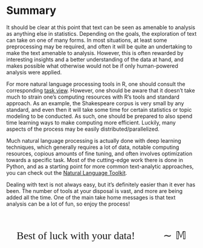# Summary

It should be clear at this point that text can be seen as amenable to analysis as anything else in statistics.  Depending on the goals, the exploration of text can take on one of many forms.  In most situations, at least some preprocessing may be required, and often it will be quite an undertaking to make the text amenable to analysis.  However, this is often rewarded by interesting insights and a better understanding of the data at hand, and makes possible what otherwise would not be if only human-powered analysis were applied.

For more natural language processing tools in R, one should consult the corresponding [task view](https://www.r-pkg.org/ctv/NaturalLanguageProcessing).  However, one should be aware that it doesn't take much to strain one's computing resources with R's tools and standard approach. As an example, the Shakespeare corpus is very small by any standard, and even then it will take some time for certain statistics or topic modeling to be conducted.  As such, one should be prepared to also spend time learning ways to make computing more efficient.  Luckily, many aspects of the process may be easily distributed/parallelized.

Much natural language processing is actually done with deep learning techniques, which generally requires a lot of data, notable computing resources, copious amounts of fine tuning, and often involves optimization towards a specific task.  Most of the cutting-edge work there is done in Python, and as a starting point for more common text-analytic approaches, you can check out the [Natural Language Toolkit](http://www.nltk.org/book/).

Dealing with text is not always easy, but it's definitely easier than it ever has been.  The number of tools at your disposal is vast, and more are being added all the time. One of the main take home messages is that text analysis can be a lot of fun, so enjoy the process!

<br>

<p style="text-align:center; font-family:'Alex Brush'; font-size:200%">Best of luck with your data! $\qquad\sim\mathbb{M}$</p> 